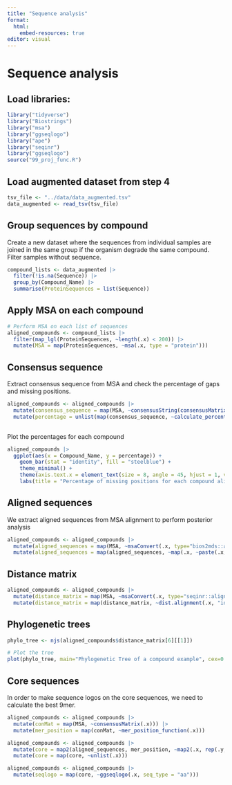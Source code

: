 ```yaml
---
title: "Sequence analysis"
format:
  html:
    embed-resources: true
editor: visual
---
```


# Sequence analysis

## Load libraries:

```r
library("tidyverse")
library("Biostrings")
library("msa")
library("ggseqlogo")
library("ape")
library("seqinr")
library("ggseqlogo")
source("99_proj_func.R")
```

## Load augmented dataset from step 4

```r
tsv_file <- "../data/data_augmented.tsv"
data_augmented <- read_tsv(tsv_file)
```

## Group sequences by compound

Create a new dataset where the sequences from individual samples are joined in the same group if the organism degrade the same compound. Filter samples without sequence.

```r
compound_lists <- data_augmented |>
  filter(!is.na(Sequence)) |> 
  group_by(Compound_Name) |> 
  summarise(ProteinSequences = list(Sequence))
```

## Apply MSA on each compound

```r
# Perform MSA on each list of sequences
aligned_compounds <- compound_lists |>
  filter(map_lgl(ProteinSequences, ~length(.x) < 200)) |> 
  mutate(MSA = map(ProteinSequences, ~msa(.x, type = "protein")))
```

## Consensus sequence

Extract consensus sequence from MSA and check the percentage of gaps and missing positions.

```r

aligned_compounds <- aligned_compounds |>
  mutate(consensus_sequence = map(MSA, ~consensusString(consensusMatrix(.x)))) |>
  mutate(percentage = unlist(map(consensus_sequence, ~calculate_percentage(.x))))
  
```

Plot the percentages for each compound

```r
aligned_compounds |>
  ggplot(aes(x = Compound_Name, y = percentage)) + 
    geom_bar(stat = "identity", fill = "steelblue") +
    theme_minimal() +
    theme(axis.text.x = element_text(size = 8, angle = 45, hjust = 1, vjust = 1), axis.text.y = element_text(size = 8))
    labs(title = "Percentage of missing positions for each compound alignment", x = "Compounds", y = "Percentage")
```

## Aligned sequences

We extract aligned sequences from MSA alignment to perform posterior analysis

```r
aligned_compounds <- aligned_compounds |>
  mutate(aligned_sequences = map(MSA, ~msaConvert(.x, type="bios2mds::align"))) |>
  mutate(aligned_sequences = map(aligned_sequences, ~map(.x, ~paste(.x, collapse = ""))))
```

## Distance matrix

```r
aligned_compounds <- aligned_compounds |>
  mutate(distance_matrix = map(MSA, ~msaConvert(.x, type="seqinr::alignment"))) |>
  mutate(distance_matrix = map(distance_matrix, ~dist.alignment(.x, "identity")))
```

## Phylogenetic trees

```r

phylo_tree <- njs(aligned_compounds$distance_matrix[6][[1]])

# Plot the tree
plot(phylo_tree, main="Phylogenetic Tree of a compound example", cex=0.5)

```

## Core sequences

In order to make sequence logos on the core sequences, we need to calculate the best 9mer.

```r
aligned_compounds <- aligned_compounds |>
  mutate(conMat = map(MSA, ~consensusMatrix(.x))) |>
  mutate(mer_position = map(conMat, ~mer_position_function(.x)))
```

```r
aligned_compounds <- aligned_compounds |>
  mutate(core = map2(aligned_sequences, mer_position, ~map2(.x, rep(.y, length(.x)), ~str_sub(., .y, .y + 8)))) |>
  mutate(core = map(core, ~unlist(.x)))

aligned_compounds <- aligned_compounds |>
  mutate(seqlogo = map(core, ~ggseqlogo(.x, seq_type = "aa")))
```
